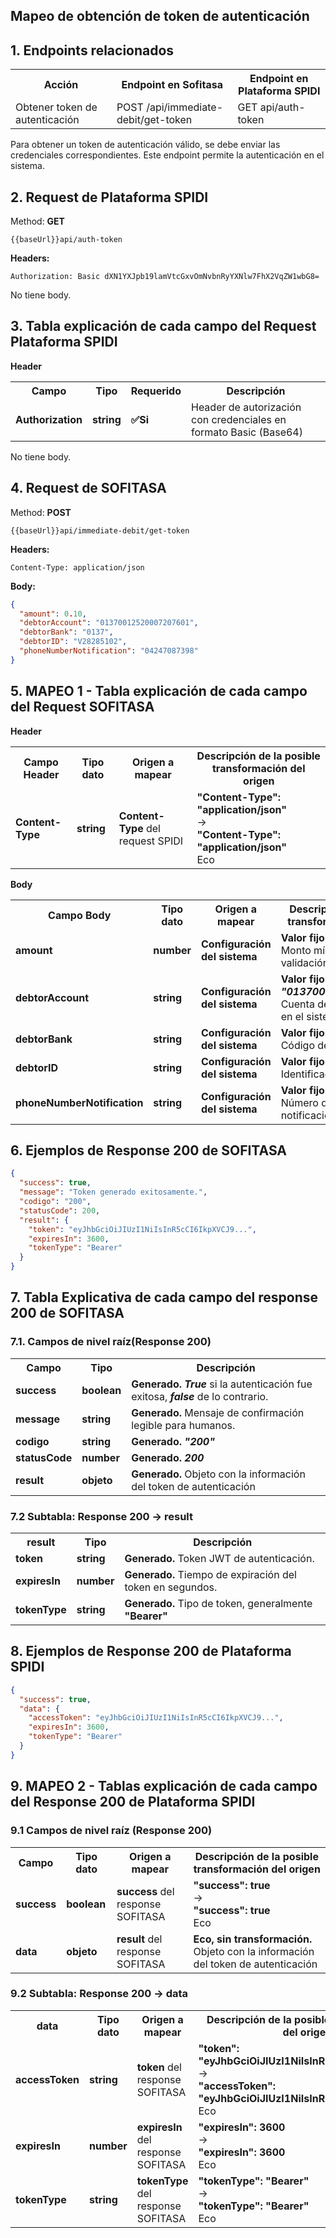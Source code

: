 
<Meta title="API-MAP/Sofitasa/Mapeo Plataforma/1. Get Token" />

## Mapeo de obtención de token de autenticación
## 1. Endpoints relacionados

<table>
  <tr>
    <th>Acción</th>
    <th>Endpoint en Sofitasa</th>
    <th>Endpoint en Plataforma SPIDI</th>
  </tr>
  <tr>
    <td>Obtener token de autenticación</td>
    <td>POST /api/immediate-debit/get-token</td>
    <td>GET api/auth-token</td>
  </tr>
</table>

Para obtener un token de autenticación válido, se debe enviar las credenciales correspondientes. Este endpoint permite la autenticación en el sistema.

## 2. Request de Plataforma SPIDI

Method: **GET**
```
{{baseUrl}}api/auth-token
```

**Headers:**
```
Authorization: Basic dXN1YXJpb19lamVtcGxvOmNvbnRyYXNlw7FhX2VqZW1wbG8=
```

No tiene body.

## 3. Tabla explicación de cada campo del Request Plataforma SPIDI

**Header**

<table>
  <tr>
    <th>Campo</th>
    <th>Tipo</th>
    <th>Requerido</th>
    <th>Descripción</th>
  </tr>
  <tr>
    <td><b>Authorization</b></td>
    <td><b>string</b></td>
    <td><b>✅Si</b></td>
    <td>Header de autorización con credenciales en formato Basic (Base64)</td>
  </tr>
</table>

No tiene body.

## 4. Request de SOFITASA

Method: **POST**
```
{{baseUrl}}api/immediate-debit/get-token
```

**Headers:**
```
Content-Type: application/json
```

**Body:**
```json
{
  "amount": 0.10,
  "debtorAccount": "01370012520007207601",
  "debtorBank": "0137",
  "debtorID": "V28285102",
  "phoneNumberNotification": "04247087398"
}
```

## 5. MAPEO 1 - Tabla explicación de cada campo del Request SOFITASA

**Header**

<table>
  <tr>
    <th>Campo Header</th>
    <th>Tipo dato</th>
    <th>Origen a mapear</th>
    <th>Descripción de la posible transformación del origen</th>
  </tr>
  <tr>
    <td><b>Content-Type</b></td>
    <td><b>string</b></td>
    <td><b>Content-Type</b> del request SPIDI</td>
    <td>
      <b>"Content-Type": "application/json"</b><br/>
      →<br/>
      <b>"Content-Type": "application/json"</b><br/>
      Eco
    </td>
  </tr>
</table>

**Body**

<table>
  <tr>
    <th>Campo Body</th>
    <th>Tipo dato</th>
    <th>Origen a mapear</th>
    <th>Descripción de la posible transformación del origen</th>
  </tr>
  <tr>
    <td><b>amount</b></td>
    <td><b>number</b></td>
    <td><b>Configuración del sistema</b></td>
    <td>
      <b>Valor fijo:</b> <i><b>0.10</b></i><br/>
      Monto mínimo para validación de token
    </td>
  </tr>
  <tr>
    <td><b>debtorAccount</b></td>
    <td><b>string</b></td>
    <td><b>Configuración del sistema</b></td>
    <td>
      <b>Valor fijo:</b> <i><b>"01370012520007207601"</b></i><br/>
      Cuenta deudora configurada en el sistema
    </td>
  </tr>
  <tr>
    <td><b>debtorBank</b></td>
    <td><b>string</b></td>
    <td><b>Configuración del sistema</b></td>
    <td>
      <b>Valor fijo:</b> <i><b>"0137"</b></i><br/>
      Código del banco deudor
    </td>
  </tr>
  <tr>
    <td><b>debtorID</b></td>
    <td><b>string</b></td>
    <td><b>Configuración del sistema</b></td>
    <td>
      <b>Valor fijo:</b> <i><b>"V28285102"</b></i><br/>
      Identificación del deudor
    </td>
  </tr>
  <tr>
    <td><b>phoneNumberNotification</b></td>
    <td><b>string</b></td>
    <td><b>Configuración del sistema</b></td>
    <td>
      <b>Valor fijo:</b> <i><b>"04247087398"</b></i><br/>
      Número de teléfono para notificaciones
    </td>
  </tr>
</table>

## 6. Ejemplos de Response 200 de SOFITASA

```json
{
  "success": true,
  "message": "Token generado exitosamente.",
  "codigo": "200",
  "statusCode": 200,
  "result": {
    "token": "eyJhbGciOiJIUzI1NiIsInR5cCI6IkpXVCJ9...",
    "expiresIn": 3600,
    "tokenType": "Bearer"
  }
}
```

## 7. Tabla Explicativa de cada campo del response 200 de SOFITASA

### 7.1. Campos de nivel raíz(Response 200)

<table>
  <tr>
    <th>Campo</th>
    <th>Tipo</th>
    <th>Descripción</th>
  </tr>
  <tr>
    <td><b>success</b></td>
    <td><b>boolean</b></td>
    <td>
      <b>Generado.</b> <i><b>True</b></i> si la autenticación fue exitosa, <i><b>false</b></i> de lo contrario.
    </td>
  </tr>
  <tr>
    <td><b>message</b></td>
    <td><b>string</b></td>
    <td>
      <b>Generado.</b> Mensaje de confirmación legible para humanos. 
    </td>
  </tr>
  <tr>
    <td><b>codigo</b></td>
    <td><b>string</b></td>
    <td>
      <b>Generado.</b> <i><b>"200"</b></i>
    </td>
  </tr>
  <tr>
    <td><b>statusCode</b></td>
    <td><b>number</b></td>
    <td>
      <b>Generado.</b> <i><b>200</b></i>
    </td>
  </tr>
  <tr>
    <td><b>result</b></td>
    <td><b>objeto</b></td>
    <td>
      <b>Generado.</b> Objeto con la información del token de autenticación
    </td>
  </tr>
</table>

### 7.2 Subtabla: Response 200 → result

<table>
  <tr>
    <th>result</th>
    <th>Tipo</th>
    <th>Descripción</th>
  </tr>
  <tr>
    <td><b>token</b></td>
    <td><b>string</b></td>
    <td>
      <b>Generado.</b> Token JWT de autenticación.
    </td>
  </tr>
  <tr>
    <td><b>expiresIn</b></td>
    <td><b>number</b></td>
    <td>
      <b>Generado.</b> Tiempo de expiración del token en segundos.
    </td>
  </tr>
  <tr>
    <td><b>tokenType</b></td>
    <td><b>string</b></td>
    <td>
      <b>Generado.</b> Tipo de token, generalmente <b>"Bearer"</b>
    </td>
  </tr>
</table>

## 8. Ejemplos de Response 200 de Plataforma SPIDI

```json
{
  "success": true,
  "data": {
    "accessToken": "eyJhbGciOiJIUzI1NiIsInR5cCI6IkpXVCJ9...",
    "expiresIn": 3600,
    "tokenType": "Bearer"
  }
}
```

## 9. MAPEO 2 - Tablas explicación de cada campo del Response 200 de Plataforma SPIDI

### 9.1 Campos de nivel raíz (Response 200)

<table>
  <tr>
    <th>Campo</th>
    <th>Tipo dato</th>
    <th>Origen a mapear</th>
    <th>Descripción de la posible transformación del origen</th>
  </tr>
  <tr>
    <td><b>success</b></td>
    <td><b>boolean</b></td>
    <td><b>success</b> del response SOFITASA</td>
    <td>
      <b>"success": true</b><br/>
      →<br/>
      <b>"success": true</b><br/>
      Eco
    </td>
  </tr>
  <tr>
    <td><b>data</b></td>
    <td><b>objeto</b></td>
    <td><b>result</b> del response SOFITASA</td>
    <td>
      <b>Eco, sin transformación.</b> Objeto con la información del token de autenticación
    </td>
  </tr>
</table>

### 9.2 Subtabla: Response 200 → data

<table>
  <tr>
    <th>data</th>
    <th>Tipo dato</th>
    <th>Origen a mapear</th>
    <th>Descripción de la posible transformación del origen</th>
  </tr>
  <tr>
    <td><b>accessToken</b></td>
    <td><b>string</b></td>
    <td><b>token</b> del response SOFITASA</td>
    <td>
      <b>"token": "eyJhbGciOiJIUzI1NiIsInR5cCI6IkpXVCJ9..."</b><br/>
      →<br/>
      <b>"accessToken": "eyJhbGciOiJIUzI1NiIsInR5cCI6IkpXVCJ9..."</b><br/>
      Eco
    </td>
  </tr>
  <tr>
    <td><b>expiresIn</b></td>
    <td><b>number</b></td>
    <td><b>expiresIn</b> del response SOFITASA</td>
    <td>
      <b>"expiresIn": 3600</b><br/>
      →<br/>
      <b>"expiresIn": 3600</b><br/>
      Eco
    </td>
  </tr>
  <tr>
    <td><b>tokenType</b></td>
    <td><b>string</b></td>
    <td><b>tokenType</b> del response SOFITASA</td>
    <td>
      <b>"tokenType": "Bearer"</b><br/>
      →<br/>
      <b>"tokenType": "Bearer"</b><br/>
      Eco
    </td>
  </tr>
</table>

